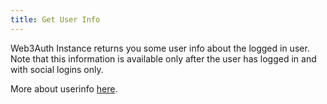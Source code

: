 ```yaml
---
title: Get User Info
---
```


Web3Auth Instance returns you some user info about the logged in user. Note that this information is available only after the user has logged in and
with social logins only.

More about userinfo [here](/api-reference/web/plugnplay#get-users-information).
